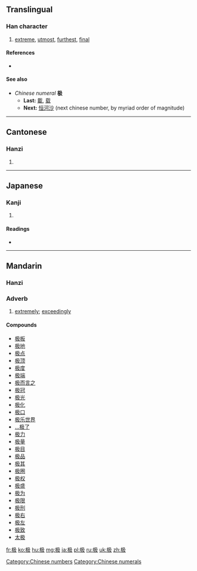 {{xsee|[[極]]''' (distinct characters in traditional Chinese; merged into 极 in simplified Chinese)''' }}

==Translingual==
{{stroke order|strokes=7}}

===Han character===
{{Han char|rn=75|rad=木|as=03|sn=7|four=4794<sub>7</sub>|canj=木弓竹水 (DNHE)}}

# [[extreme]], [[utmost]], [[furthest]], [[final]]

====References====
* {{Han ref|kx=0514.170|dkj=14519|hdz=21161.090|uh=6781|ud=26497|bh=CCE5|bd=52453}}

====See also====
* ''Chinese numeral'' '''极'''
** '''Last:''' [[載]], [[载]]
** '''Next:''' [[恒河沙]] (next chinese number, by myriad order of magnitude)

[[Category:Chinese numbers]]
[[Category:Chinese numerals]]

----

==Cantonese==

===Hanzi===
{{yue-hanzi|jyut=[[gik6]]|y=gik6|tra=極}}

# {{defn|lang=yue|sort=木03}}

----

==Japanese==

===Kanji===
{{ja-kanji|grade=|rs=木03}}

# {{defn|lang=ja|sort=木03}}

====Readings====
* {{ja-readings|on=[[きょう]] (kyō), [[ごう]] (gō)|kun=[[にぐら]] (nigura)}}

----

==Mandarin==

===Hanzi===
{{cmn-hanzi|tra=極|pin=[[jí]] ([[ji2]])|wg=chi<sup>2</sup>}}

===Adverb===
{{cmn-adv|s|pin=jí|pint=ji2|tra=極|sim=极|rs=木03}}

# [[extremely]]; [[exceedingly]]

====Compounds====
* [[极板]]
* [[极地]]
* [[极点]]
* [[极顶]]
* [[极度]]
* [[极端]]
* [[极而言之]]
* [[极冠]]
* [[极光]]
* [[极化]]
* [[极口]]
* [[极乐世界]]
* [[…极了]]
* [[极力]]
* [[极量]]
* [[极目]]
* [[极品]]
* [[极其]]
* [[极圈]]
* [[极权]]
* [[极盛]]
* [[极为]]
* [[极限]]
* [[极刑]]
* [[极右]]
* [[极左]]
* [[极致]]
* [[太极]]

[[fr:极]]
[[ko:极]]
[[hu:极]]
[[mg:极]]
[[ja:极]]
[[pl:极]]
[[ru:极]]
[[uk:极]]
[[zh:极]]